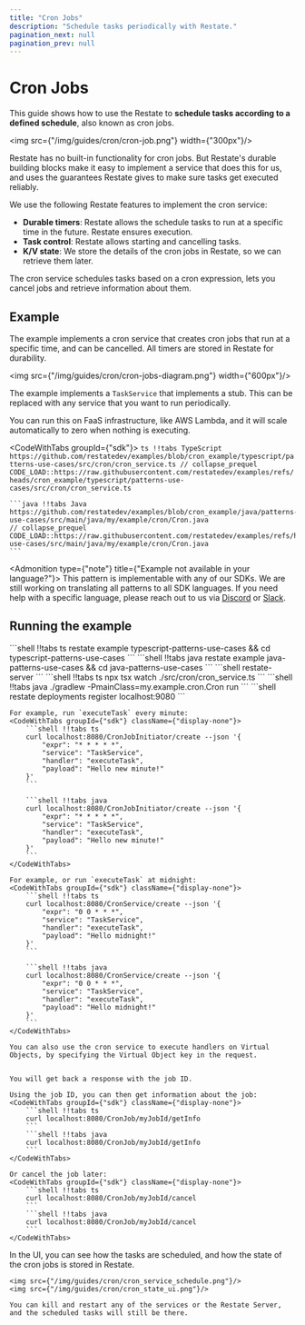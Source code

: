 ```yaml
---
title: "Cron Jobs"
description: "Schedule tasks periodically with Restate."
pagination_next: null
pagination_prev: null
---
```



# Cron Jobs


This guide shows how to use the Restate to **schedule tasks according to a defined schedule**, also known as cron jobs.

<img src={"/img/guides/cron/cron-job.png"} width={"300px"}/>

Restate has no built-in functionality for cron jobs.
But Restate's durable building blocks make it easy to implement a service that does this for us, and uses the guarantees Restate gives to make sure tasks get executed reliably.

We use the following Restate features to implement the cron service:
- **Durable timers**: Restate allows the schedule tasks to run at a specific time in the future. Restate ensures execution.
- **Task control**: Restate allows starting and cancelling tasks.
- **K/V state**: We store the details of the cron jobs in Restate, so we can retrieve them later.

The cron service schedules tasks based on a cron expression, lets you cancel jobs and retrieve information about them.

## Example

The example implements a cron service that creates cron jobs that run at a specific time, and can be cancelled.
All timers are stored in Restate for durability.

<img src={"/img/guides/cron/cron-jobs-diagram.png"} width={"600px"}/>

The example implements a `TaskService` that implements a stub. This can be replaced with any service that you want to run periodically.

You can run this on FaaS infrastructure, like AWS Lambda, and it will scale automatically to zero when nothing is executing.

<CodeWithTabs groupId={"sdk"}>
    ```ts !!tabs TypeScript https://github.com/restatedev/examples/blob/cron_example/typescript/patterns-use-cases/src/cron/cron_service.ts
    // collapse_prequel
    CODE_LOAD::https://raw.githubusercontent.com/restatedev/examples/refs/heads/cron_example/typescript/patterns-use-cases/src/cron/cron_service.ts
    ```

    ```java !!tabs Java https://github.com/restatedev/examples/blob/cron_example/java/patterns-use-cases/src/main/java/my/example/cron/Cron.java
    // collapse_prequel
    CODE_LOAD::https://raw.githubusercontent.com/restatedev/examples/refs/heads/cron_example/java/patterns-use-cases/src/main/java/my/example/cron/Cron.java
    ```
</CodeWithTabs>

<Admonition type={"note"} title={"Example not available in your language?"}>
    This pattern is implementable with any of our SDKs. We are still working on translating all patterns to all SDK languages.
    If you need help with a specific language, please reach out to us via [Discord](https://discord.com/invite/skW3AZ6uGd) or [Slack](https://join.slack.com/t/restatecommunity/shared_invite/zt-2v9gl005c-WBpr167o5XJZI1l7HWKImA).
</Admonition>


## Running the example

<Step stepLabel="1" title="Download the example">
    <CodeWithTabs groupId={"sdk"} className={"display-none"}>
        ```shell !!tabs ts
        restate example typescript-patterns-use-cases && cd typescript-patterns-use-cases
        ```
        ```shell !!tabs java
        restate example java-patterns-use-cases && cd java-patterns-use-cases
        ```
    </CodeWithTabs>
</Step>
<Step stepLabel="2" title="Start the Restate Server">
    ```shell
    restate-server
    ```
</Step>
<Step stepLabel="3" title="Start the Service">
    <CodeWithTabs groupId={"sdk"} className={"display-none"}>
        ```shell !!tabs ts
        npx tsx watch ./src/cron/cron_service.ts
        ```
        ```shell !!tabs java
        ./gradlew -PmainClass=my.example.cron.Cron run
        ```
    </CodeWithTabs>
</Step>
<Step stepLabel="4" title="Register the services">
    ```shell
    restate deployments register localhost:9080
    ```
</Step>
<Step stepLabel="5" title="Send a request">

    For example, run `executeTask` every minute:
    <CodeWithTabs groupId={"sdk"} className={"display-none"}>
        ```shell !!tabs ts
        curl localhost:8080/CronJobInitiator/create --json '{
            "expr": "* * * * *",
            "service": "TaskService",
            "handler": "executeTask",
            "payload": "Hello new minute!"
        }'
        ```

        ```shell !!tabs java
        curl localhost:8080/CronJobInitiator/create --json '{
            "expr": "* * * * *",
            "service": "TaskService",
            "handler": "executeTask",
            "payload": "Hello new minute!"
        }'
        ```
    </CodeWithTabs>

    For example, or run `executeTask` at midnight:
    <CodeWithTabs groupId={"sdk"} className={"display-none"}>
        ```shell !!tabs ts
        curl localhost:8080/CronService/create --json '{
            "expr": "0 0 * * *",
            "service": "TaskService",
            "handler": "executeTask",
            "payload": "Hello midnight!"
        }'
        ```

        ```shell !!tabs java
        curl localhost:8080/CronService/create --json '{
            "expr": "0 0 * * *",
            "service": "TaskService",
            "handler": "executeTask",
            "payload": "Hello midnight!"
        }'
        ```
    </CodeWithTabs>

    You can also use the cron service to execute handlers on Virtual Objects, by specifying the Virtual Object key in the request.


    You will get back a response with the job ID.

    Using the job ID, you can then get information about the job:
    <CodeWithTabs groupId={"sdk"} className={"display-none"}>
        ```shell !!tabs ts
        curl localhost:8080/CronJob/myJobId/getInfo
        ```
        ```shell !!tabs java
        curl localhost:8080/CronJob/myJobId/getInfo
        ```
    </CodeWithTabs>

    Or cancel the job later:
    <CodeWithTabs groupId={"sdk"} className={"display-none"}>
        ```shell !!tabs ts
        curl localhost:8080/CronJob/myJobId/cancel
        ```
        ```shell !!tabs java
        curl localhost:8080/CronJob/myJobId/cancel
        ```
    </CodeWithTabs>
</Step>

<Step stepLabel="4" title="Check the scheduled tasks and state">
    In the UI, you can see how the tasks are scheduled, and how the state of the cron jobs is stored in Restate.

    <img src={"/img/guides/cron/cron_service_schedule.png"}/>
    <img src={"/img/guides/cron/cron_state_ui.png"}/>

    You can kill and restart any of the services or the Restate Server, and the scheduled tasks will still be there.
</Step>

